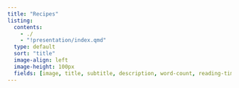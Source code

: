 ```yaml
---
title: "Recipes"
listing:
  contents:
    - ./
    - "!presentation/index.qmd"
  type: default
  sort: "title"
  image-align: left
  image-height: 100px
  fields: [image, title, subtitle, description, word-count, reading-time]
---
```


